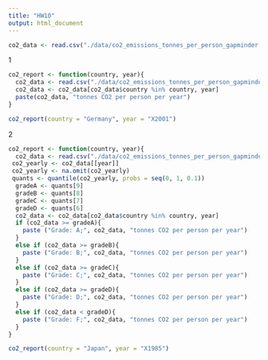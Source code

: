 ```yaml
---
title: "HW10"
output: html_document
---
```


```r
co2_data <- read.csv("./data/co2_emissions_tonnes_per_person_gapminder.csv")
```

1

```r
co2_report <- function(country, year){
  co2_data <- read.csv("./data/co2_emissions_tonnes_per_person_gapminder.csv")
  co2_data <- co2_data[co2_data$country %in% country, year]
  paste(co2_data, "tonnes CO2 per person per year")
}
```

```r
co2_report(country = "Germany", year = "X2001")
```

2



```r
co2_report <- function(country, year){
  co2_data <- read.csv("./data/co2_emissions_tonnes_per_person_gapminder.csv")
 co2_yearly <- co2_data[[year]]
 co2_yearly <- na.omit(co2_yearly)
 quants <- quantile(co2_yearly, probs = seq(0, 1, 0.1))
  gradeA <- quants[9]
  gradeB <- quants[8]
  gradeC <- quants[7]
  gradeD <- quants[6]
  co2_data <- co2_data[co2_data$country %in% country, year]
  if (co2_data >= gradeA){
    paste ("Grade: A;", co2_data, "tonnes CO2 per person per year")
  }
  else if (co2_data >= gradeB){
    paste ("Grade: B;", co2_data, "tonnes CO2 per person per year")
  }
  else if (co2_data >= gradeC){
    paste ("Grade: C;", co2_data, "tonnes CO2 per person per year")
  }
  else if (co2_data >= gradeD){
    paste ("Grade: D;", co2_data, "tonnes CO2 per person per year")
  }
  else if (co2_data < gradeD){
    paste ("Grade: F;", co2_data, "tonnes CO2 per person per year")
  }
}
```

```r
co2_report(country = "Japan", year = "X1985")
```


